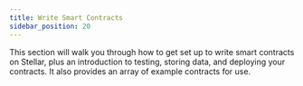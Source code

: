 ```yaml
---
title: Write Smart Contracts
sidebar_position: 20
---
```



This section will walk you through how to get set up to write smart contracts on Stellar, plus an introduction to testing, storing data, and deploying your contracts. It also provides an array of example contracts for use.

<DocCardList />
